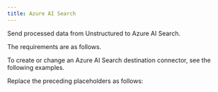 ```yaml
---
title: Azure AI Search
---
```


Send processed data from Unstructured to Azure AI Search.

The requirements are as follows.


<AzureAIPrerequisites />

To create or change an Azure AI Search destination connector, see the following examples.


<CodeGroup>
    <AzureAIAPIRESTCreate />
    <AzureAIAPIRESTChange />
</CodeGroup>

Replace the preceding placeholders as follows:


<AzureAIAPIPlaceholders />